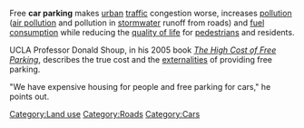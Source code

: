 Free '''car parking''' makes [[urban]] [[traffic]] congestion worse, increases [[pollution]] ([[air pollution]] and pollution in [[stormwater]] runoff from roads) and [[fuel consumption]] while reducing the [[quality of life]] for [[pedestrians]] and residents.

UCLA Professor Donald Shoup, in his 2005 book ''[[The High Cost of Free Parking]]'', describes the true cost and the [[externalities]] of providing free parking.

"We have expensive housing for people and free parking for cars," he points out.

{{stub}}

[[Category:Land use]]
[[Category:Roads]]
[[Category:Cars]]